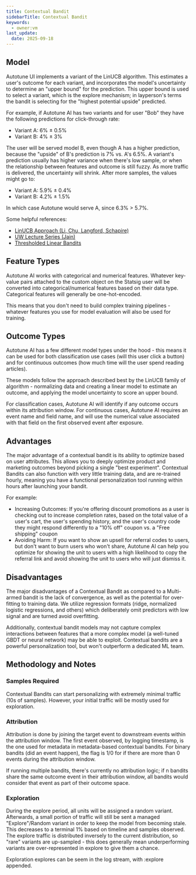 ```yaml
---
title: Contextual Bandit
sidebarTitle: Contextual Bandit
keywords:
  - owner:vm
last_update:
  date: 2025-09-18
---
```


## Model

Autotune UI implements a variant of the LinUCB algorithm. This estimates a user's outcome for each variant, and incorporates the model's uncertainty to determine an "upper bound" for the prediction. This upper bound is used to select a variant, which is the explore mechanism; in layperson's terms the bandit is selecting for the "highest potential upside" predicted.

For example, if Autotune AI has two variants and for user "Bob" they have the following predictions for click-through rate:

- Variant A: 6% ± 0.5%
- Variant B: 4% ± 3%

The user will be served model B, even though A has a higher prediction, because the "upside" of B's prediction is 7% vs. A's 6.5%. A variant's prediction usually has higher variance when there's low sample, or when the relationship between features and outcome is still fuzzy. As more traffic is delivered, the uncertainty will shrink. After more samples, the values might go to:

- Variant A: 5.9% ± 0.4%
- Variant B: 4.2% ± 1.5%

In which case Autotune would serve A, since 6.3% > 5.7%.

Some helpful references:

- [LinUCB Approach (Li, Chu, Langford, Schapire)](https://arxiv.org/pdf/1003.0146)
- [UW Lecture Series (Jain)](https://courses.cs.washington.edu/courses/cse599i/18wi/resources/lecture10/lecture10.pdf)
- [Thresholded Linear Bandits](https://proceedings.mlr.press/v206/mehta23a/mehta23a.pdf)

## Feature Types

Autotune AI works with categorical and numerical features. Whatever key-value pairs attached to the custom object on the Statsig user will be converted into categorical/numerical features based on their data type. Categorical features will generally be one-hot-encoded.

This means that you don't need to build complex training pipelines - whatever features you use for model evaluation will also be used for training.

## Outcome Types

Autotune AI has a few different model types under the hood - this means it can be used for both classification use cases (will this user click a button) and for continuous outcomes (how much time will the user spend reading articles).

These models follow the approach described best by the LinUCB family of algorithm - normalizing data and creating a linear model to estimate an outcome, and applying the model uncertainty to score an upper bound.

For classification cases, Autotune AI will identify if any outcome occurs within its attribution window. For continuous cases, Autotune AI requires an event name and field name, and will use the numerical value associated with that field on the first observed event after exposure.

## Advantages

The major advantage of a contextual bandit is its ability to optimize based on user attributes. This allows you to deeply optimize product and marketing outcomes beyond picking a single "best experiment". Contextual Bandits can also function with very little training data, and are re-trained hourly, meaning you have a functional personalization tool running within hours after launching your bandit.

For example:

- Increasing Outcomes: If you're offering discount promotions as a user is checking out to increase completion rates, based on the total value of a user's cart, the user's spending history, and the user's country code they might respond differently to a "10% off" coupon vs. a "Free shipping" coupon
- Avoiding Harm: If you want to show an upsell for referral codes to users, but don't want to burn users who won't share, Autotune AI can help you optimize for showing the unit to users with a high likelihood to copy the referral link and avoid showing the unit to users who will just dismiss it.

## Disadvantages

The major disadvantages of a Contextual Bandit as compared to a Multi-armed bandit is the lack of convergence, as well as the potential for over-fitting to training data. We utilize regression formats (ridge, normalized logistic regressions, and others) which deliberately omit predictors with low signal and are turned avoid overfitting.

Additionally, contextual bandit models may not capture complex interactions between features that a more complex model (a well-tuned GBDT or neural network) may be able to exploit. Contextual bandits are a powerful personalization tool, but won't outperform a dedicated ML team.

## Methodology and Notes

### Samples Required

Contextual Bandits can start personalizing with extremely minimal traffic (10s of samples). However, your initial traffic will be mostly used for exploration.

### Attribution

Attribution is done by joining the target event to downstream events within the attribution window. The first event observed, by logging timestamp, is the one used for metadata in metadata-based contextual bandits. For binary bandits (did an event happen), the flag is 1/0 for if there are more than 0 events during the attribution window.

If running multiple bandits, there's currently no attribution logic; if n bandits share the same outcome event in their attribution window, all bandits would consider that event as part of their outcome space.

### Exploration

During the explore period, all units will be assigned a random variant. Afterwards, a small portion of traffic will still be sent a managed "Explore"/Random variant in order to keep the model from becoming stale. This decreases to a terminal 1% based on timeline and samples observed. The explore traffic is distributed inversely to the current distribution, so "rare" variants are up-sampled - this does generally mean underperforming variants are over-represented in explore to give them a chance.

Exploration explores can be seem in the log stream, with :explore appended.
